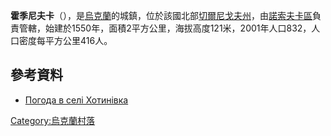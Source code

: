 {{coord|51|9|30|N|31|32|56|E|scale:100000|display=title}}

'''霍季尼夫卡'''（{{lang-uk|Хотинівка}}），是[[烏克蘭|烏克蘭]]的城鎮，位於該國北部[[切爾尼戈夫州|切爾尼戈夫州]]，由[[諾索夫卡區|諾索夫卡區]]負責管轄，始建於1550年，面積2平方公里，海拔高度121米，2001年人口832，人口密度每平方公里416人。

==參考資料==
* [http://weather.in.ua/ua/chernigovskaja/27535 Погода в селі Хотинівка]

{{Ukraine-geo-stub}}
[[Category:烏克蘭村落|Category:烏克蘭村落]]